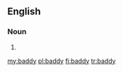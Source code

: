 ==English==

===Noun===
{{en-noun|baddies}}

# {{alternative spelling of|baddie}}

[[my:baddy]]
[[pl:baddy]]
[[fi:baddy]]
[[tr:baddy]]